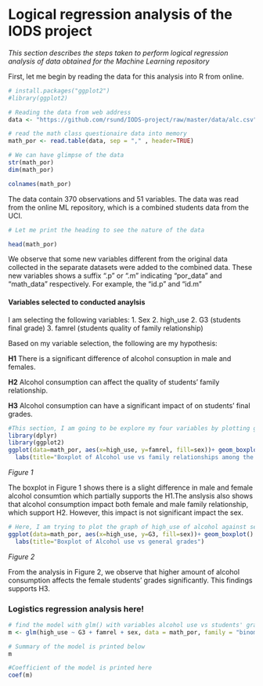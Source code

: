 # Logical regression analysis of the IODS project 

*This section describes the steps taken to perform logical regression analysis of data obtained for the Machine Learning repository*

First, let me begin by reading the data for this analysis into R from online. 

```r
# install.packages("ggplot2")
#library(ggplot2)

# Reading the data from web address
data <- "https://github.com/rsund/IODS-project/raw/master/data/alc.csv"

# read the math class questionaire data into memory
math_por <- read.table(data, sep = "," , header=TRUE)

# We can have glimpse of the data
str(math_por)
dim(math_por)

colnames(math_por)
```

The data contain 370 observations and 51 variables. The data was read from the online ML repository, which is a combined students data from the UCI.


```r
# Let me print the heading to see the nature of the data 

head(math_por)
```


We observe that some new variables different from the original data  collected in the separate datasets were added to the combined data. These new variables shows a suffix ".p" or ".m" indicating "por_data" and "math_data" respectively. For example, the "id.p" and "id.m"

#### Variables selected to conducted anaylsis 
I am selecting the following variables: 
1. Sex
2. high_use
2. G3 (students final grade)
3. famrel (students quality of family relationship) 

Based on my variable selection, the following are my hypothesis:

**H1** There is a significant difference of alcohol consuption in male and females. 

**H2** Alcohol consumption can affect the quality of students' family relationship.

**H3** Alcohol consumption can have a significant impact of on students' final grades. 


``` r
#This section, I am going to be explore my four variables by plotting graphs. 
library(dplyr) 
library(ggplot2)
ggplot(data=math_por, aes(x=high_use, y=famrel, fill=sex))+ geom_boxplot() +
  labs(title="Boxplot of Alcohol use vs family relationships among the genders")
```
*Figure 1*

The boxplot in Figure 1 shows there is a slight difference in male and female alcohol consumtion which partially supports the H1.The anslysis also shows that alcohol consumption impact both female and male family relationship, which support H2. However, this impact is not  significant impact the sex.


``` r
# Here, I am trying to plot the graph of high_use of alcohol against sex and grades  
ggplot(data=math_por, aes(x=high_use, y=G3, fill=sex))+ geom_boxplot() +
  labs(title="Boxplot of Alcohol use vs general grades")
```
*Figure 2*

From the analysis in Figure 2, we observe that  higher  amount of alcohol consumption affects the female students' grades significantly. This findings supports H3.  

### Logistics regression analysis here!

```r
# find the model with glm() with variables alcohol use vs students' grades, family relationship, and sex 
m <- glm(high_use ~ G3 + famrel + sex, data = math_por, family = "binomial")

# Summary of the model is printed below
m

```




```r
#Coefficient of the model is printed here
coef(m)

```